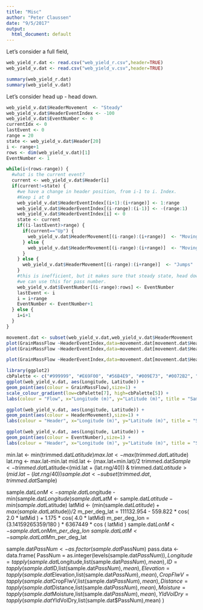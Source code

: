 ```yaml
---
title: "Misc"
author: "Peter Claussen"
date: "9/5/2017"
output:
  html_document: default
---
```


Let's consider a full field,

```r
web_yield_r.dat <- read.csv("web_yield_r.csv",header=TRUE)
web_yield_v.dat <- read.csv("web_yield_v.csv",header=TRUE)
```

```r
summary(web_yield_r.dat)
summary(web_yield_v.dat)
```



Let's consider head up - head down.

```r
web_yield_v.dat$HeaderMovement  <- "Steady"
web_yield_v.dat$HeaderEventIndex <- -100
web_yield_v.dat$EventNumber <- 0
currentIdx <- 0
lastEvent <- 0
range = 20
state <- web_yield_v.dat$Header[20]
i <- range+1
rows <- dim(web_yield_v.dat)[1]
EventNumber <- 1

while(i<(rows-range)) {
  #what is the current event?
  current <- web_yield_v.dat$Header[i]
  if(current!=state) {
    #we have a change in header position, from i-1 to i. Index.
    #Keep i at 0
    web_yield_v.dat$HeaderEventIndex[(i+1):(i+range)] <- 1:range
    web_yield_v.dat$HeaderEventIndex[(i-range):(i-1)] <- -(range:1)
    web_yield_v.dat$HeaderEventIndex[i] <- 0
    state <- current
    if((i-lastEvent)>range) {
      if(current=="Up") {
        web_yield_v.dat$HeaderMovement[(i-range):(i+range)]  <- "MovingUp"
      } else {
        web_yield_v.dat$HeaderMovement[(i-range):(i+range)]  <- "MovingDown"
      } 
    } else {
      web_yield_v.dat$HeaderMovement[(i-range):(i+range)]  <- "Jumps"
    }
    #this is inefficient, but it makes sure that steady state, head down has an event number.
    #we can use this for pass number.
    web_yield_v.dat$EventNumber[(i-range):rows] <- EventNumber
    lastEvent <- i
    i = i+range
    EventNumber <- EventNumber+1
  } else {
    i=i+1
  }
}
```

```r
movement.dat <- subset(web_yield_v.dat,web_yield_v.dat$HeaderMovement != "Steady")
plot(GrainMassFlow ~HeaderEventIndex,data=movement.dat[movement.dat$HeaderMovement=="MovingUp",])
plot(GrainMassFlow ~HeaderEventIndex,data=movement.dat[movement.dat$HeaderMovement=="MovingDown",])
```

```r
plot(GrainMassFlow ~HeaderEventIndex,data=movement.dat[movement.dat$HeaderMovement=="Jumps",])
```

```r
library(ggplot2)
cbPalette <- c("#999999", "#E69F00", "#56B4E9", "#009E73", "#0072B2", "#D55E00", "#F0E442","#CC79A7","#000000","#734f80", "#2b5a74", "#004f39", "#787221", "#003959", "#6aaf00", "#663cd3")
ggplot(web_yield_v.dat, aes(Longitude, Latitude)) + 
geom_point(aes(colour = GrainMassFlow),size=1) + 
scale_colour_gradient(low=cbPalette[7], high=cbPalette[5]) +
labs(colour = "Flow", x="Longitude (m)", y="Latitude (m)", title = "Sample Yield Monitor Data")
```

```r
ggplot(web_yield_v.dat, aes(Longitude, Latitude)) + 
geom_point(aes(colour = HeaderMovement),size=1) + 
labs(colour = "Header", x="Longitude (m)", y="Latitude (m)", title = "Sample Yield Monitor Data")
```

```r
ggplot(web_yield_v.dat, aes(Longitude, Latitude)) + 
geom_point(aes(colour = EventNumber),size=1) + 
labs(colour = "Header", x="Longitude (m)", y="Latitude (m)", title = "Sample Yield Monitor Data")
```





min.lat <- min(trimmed.dat$Latitude)
max.lat <- max(trimmed.dat$Latitude)
lat.rng <- max.lat-min.lat
mid.lat <- (max.lat+min.lat)/2
trimmed.dat$Sample <- trimmed.dat$Latitude<(mid.lat + (lat.rng/40)) & 
                      trimmed.dat$Latitude>(mid.lat - (lat.rng/40))
sample.dat <- subset(trimmed.dat,trimmed.dat$Sample)






sample.dat$LonM <- sample.dat$Longitude - min(sample.dat$Longitude)
sample.dat$LatM <- sample.dat$Latitude - min(sample.dat$Latitude)
latMid <- (min(sample.dat$Latitude) + max(sample.dat$Latitude))/2
m_per_deg_lat = 111132.954 - 559.822 * cos( 2.0 * latMid ) + 1.175 * cos( 4.0 * latMid)
m_per_deg_lon = (3.14159265359/180 ) * 6367449 * cos ( latMid )
sample.dat$LonM <- sample.dat$LonM*m_per_deg_lon
sample.dat$LatM <- sample.dat$LatM*m_per_deg_lat

sample.dat$PassNum <- as.factor(sample.dat$PassNum)
pass.data <- data.frame(
  PassNum = as.integer(levels(sample.dat$PassNum)),
  Longitude = tapply(sample.dat$Longitude,list(sample.dat$PassNum),mean),
  ID = tapply(sample.dat$ID,list(sample.dat$PassNum),mean),
  Elevation = tapply(sample.dat$Elevation,list(sample.dat$PassNum),mean),
  CropFlwV = tapply(sample.dat$CropFlwV,list(sample.dat$PassNum),mean),
  Distance = tapply(sample.dat$Distance,list(sample.dat$PassNum),mean),
  Moisture = tapply(sample.dat$Moisture,list(sample.dat$PassNum),mean),
  YldVolDry = tapply(sample.dat$YldVolDry,list(sample.dat$PassNum),mean)
)
